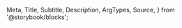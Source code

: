   Meta,
  Title,
  Subtitle,
  Description,
  ArgTypes,
  Source,
} from '@storybook/blocks';

<Meta
  title="Payment Facilitation/Tokenize Payment Method"
  Components="tokenize-payment-method"
  of={JustifiTokenizePaymentMethod}
/>

<Title />

Component to render an entire form including a switch to use a credit card or bank
account, a submit button and all fields required for proper use.

# Index

- [Props, events and methods](#props-events-and-methods)
- [Security](#security)
- [Styling](#styling)
- [Example usage](#example-usage)


# Props, events and methods
---

<ArgTypes exclude={['theme']} />

<Authorization
  actions={['write']}
  entity="tokenize"
  identification="account_id"
/>


# Security
---

The api endpoint associated with this component has the following security measures in place:

1. **Rate Limiting**: POST requests to are limited to 2 requests per 10 seconds.
2. **Token-based Request Limiting**: POST requests using web component token authentication are limited to 10 attempts per token.

These measures are in place to prevent abuse and ensure the security of the payment processing system.

**Note:** While `client-id` is still supported, we now recommend using web component tokens (`auth-token`) for enhanced security and flexibility.


# Example Usage
---

<Source dark language="html" code={example} />
